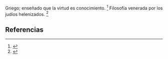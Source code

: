 Griego; enseñado que la virtud es conocimiento. <ref>{{lib|LU|98|2|6}}</ref> Filosofía venerada por los judíos helenizados. <ref>{{lib|LU|121|6|3}}</ref> 

== Referencias ==
<references />
